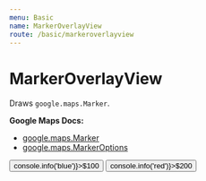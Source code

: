 ```yaml
---
menu: Basic
name: MarkerOverlayView
route: /basic/markeroverlayview
---
```




# MarkerOverlayView

Draws `google.maps.Marker`.

**Google Maps Docs:**

- [google.maps.Marker](https://developers.google.com/maps/documentation/javascript/reference#Marker)
- [google.maps.MarkerOptions](https://developers.google.com/maps/documentation/javascript/reference#MarkerOptions)

<Playground>
  <DocsMap>
    <MarkerOverlayView position={{ lat: 36, lng: -121.3 }} >
        <button key={'blue'} style={{ color: 'blue' }} onClick={() => console.info('blue')}>$100</button>
    </MarkerOverlayView>
    <MarkerOverlayView position={{ lat: 36, lng: -121 }}>
        <button key={'red'} style={{ color: 'red' }} onClick={() => console.info('red')}>$200</button>
    </MarkerOverlayView>
  </DocsMap>
</Playground>

<PropsTable of={MarkerOverlayView} />
